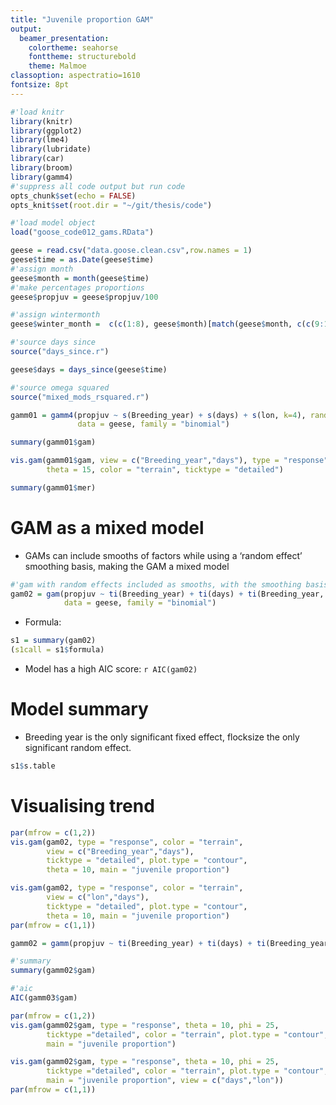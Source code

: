 ```yaml
---
title: "Juvenile proportion GAM"
output:
  beamer_presentation: 
    colortheme: seahorse
    fonttheme: structurebold
    theme: Malmoe
classoption: aspectratio=1610
fontsize: 8pt
---
```


```r
#'load knitr
library(knitr)
library(ggplot2)
library(lme4)
library(lubridate)
library(car)
library(broom)
library(gamm4)
#'suppress all code output but run code
opts_chunk$set(echo = FALSE)
opts_knit$set(root.dir = "~/git/thesis/code")

#'load model object
load("goose_code012_gams.RData")
```

```r
geese = read.csv("data.goose.clean.csv",row.names = 1)
geese$time = as.Date(geese$time)
#'assign month
geese$month = month(geese$time)
#'make percentages proportions
geese$propjuv = geese$propjuv/100

#'assign wintermonth
geese$winter_month =  c(c(1:8), geese$month)[match(geese$month, c(c(9:12,1:4), geese$month))]

#'source days since
source("days_since.r")

geese$days = days_since(geese$time)

#'source omega squared
source("mixed_mods_rsquared.r")
```

```r
gamm01 = gamm4(propjuv ~ s(Breeding_year) + s(days) + s(lon, k=4), random = ~(1|Food_type) + (1|Observer) + (1|flocksize),
               data = geese, family = "binomial")
```

```r
summary(gamm01$gam)

vis.gam(gamm01$gam, view = c("Breeding_year","days"), type = "response",
        theta = 15, color = "terrain", ticktype = "detailed")

summary(gamm01$mer)
```

# GAM as a mixed model

- GAMs can include smooths of factors while using a 'random effect' smoothing basis, making the GAM a mixed model

```r
#'gam with random effects included as smooths, with the smoothing basis as re, random effect
gam02 = gam(propjuv ~ ti(Breeding_year) + ti(days) + ti(Breeding_year, days) + s(lon, k=4) + s(zone, bs="re") + s(Observer, bs="re") + s(Food_type, bs = "re") + s(flocksize, bs = "re"),
            data = geese, family = "binomial")
```

- Formula:
```r
s1 = summary(gam02)
(s1call = s1$formula)
```

- Model has a high AIC score: ```r AIC(gam02)```

# Model summary

- Breeding year is the only significant fixed effect, flocksize the only significant random effect.

```r
s1$s.table
```

# Visualising trend

```r
par(mfrow = c(1,2))
vis.gam(gam02, type = "response", color = "terrain",
        view = c("Breeding_year","days"),
        ticktype = "detailed", plot.type = "contour",
        theta = 10, main = "juvenile proportion")

vis.gam(gam02, type = "response", color = "terrain",
        view = c("lon","days"),
        ticktype = "detailed", plot.type = "contour",
        theta = 10, main = "juvenile proportion")
par(mfrow = c(1,1))
```


```r
gamm02 = gamm(propjuv ~ ti(Breeding_year) + ti(days) + ti(Breeding_year, days) + s(lon, k=4), random = list(Food_type=~1, Observer=~1, flocksize = ~1), data = geese, family = "binomial")
```

```r
#'summary
summary(gamm02$gam)

#'aic
AIC(gamm03$gam)
```

```r
par(mfrow = c(1,2))
vis.gam(gamm02$gam, type = "response", theta = 10, phi = 25,
        ticktype ="detailed", color = "terrain", plot.type = "contour",
        main = "juvenile proportion")

vis.gam(gamm02$gam, type = "response", theta = 10, phi = 25,
        ticktype ="detailed", color = "terrain", plot.type = "contour",
        main = "juvenile proportion", view = c("days","lon"))
par(mfrow = c(1,1))
```


